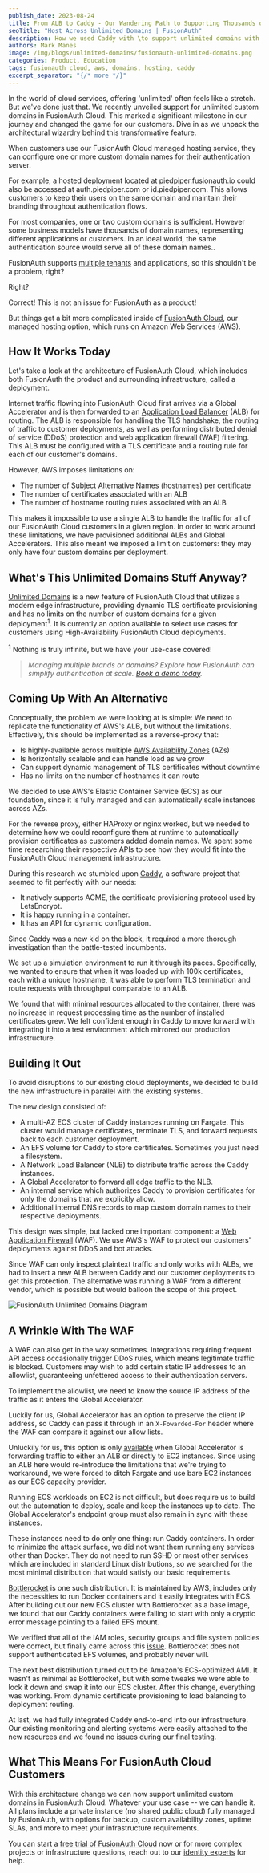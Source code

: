 ```yaml
---
publish_date: 2023-08-24
title: From ALB to Caddy - Our Wandering Path to Supporting Thousands of Domain Names
seoTitle: "Host Across Unlimited Domains | FusionAuth"
description: How we used Caddy with \to support unlimited domains with automatic HTTPS with FusionAuth. Explore basic DDoS protection and secure multi-domain setups.
authors: Mark Manes
image: /img/blogs/unlimited-domains/fusionauth-unlimited-domains.png
categories: Product, Education
tags: fusionauth cloud, aws, domains, hosting, caddy
excerpt_separator: "{/* more */}"
---
```

In the world of cloud services, offering 'unlimited' often feels like a stretch. But we've done just that. We recently unveiled support for unlimited custom domains in FusionAuth Cloud. This marked a significant milestone in our journey and changed the game for our customers.  Dive in as we unpack the architectural wizardry behind this transformative feature.

When customers use our FusionAuth Cloud managed hosting service, they can configure one or more custom domain names for their authentication server.

For example, a hosted deployment located at piedpiper.fusionauth.io could also be accessed at auth.piedpiper.com or id.piedpiper.com. This allows customers to keep their users on the same domain and maintain their branding throughout authentication flows.

For most companies, one or two custom domains is sufficient. However some business models have thousands of domain names, representing different applications or customers. In an ideal world, the same authentication source would serve all of these domain names..

FusionAuth supports [multiple tenants](/docs/get-started/core-concepts/tenants) and applications, so this shouldn't be a problem, right?

Right?

Correct! This is not an issue for FusionAuth as a product!

But things get a bit more complicated inside of [FusionAuth Cloud](/platform/fusionauth-cloud), our managed hosting option, which runs on Amazon Web Services (AWS).

How It Works Today
------------------

Let's take a look at the architecture of FusionAuth Cloud, which includes both FusionAuth the product and surrounding infrastructure, called a deployment.

Internet traffic flowing into FusionAuth Cloud first arrives via a Global Accelerator and is then forwarded to an [Application Load Balancer](https://aws.amazon.com/elasticloadbalancing/application-load-balancer) (ALB) for routing. The ALB is responsible for handling the TLS handshake, the routing of traffic to customer deployments, as well as performing distributed denial of service (DDoS) protection and web application firewall (WAF) filtering. This ALB must be configured with a TLS certificate and a routing rule for each of our customer's domains.

However, AWS imposes limitations on:

- The number of Subject Alternative Names (hostnames) per certificate
- The number of certificates associated with an ALB
- The number of hostname routing rules associated with an ALB

This makes it impossible to use a single ALB to handle the traffic for all of our FusionAuth Cloud customers in a given region. In order to work around these limitations, we have provisioned additional ALBs and Global Accelerators. This also meant we imposed a limit on customers: they may only have four custom domains per deployment.

What's This Unlimited Domains Stuff Anyway?
-------------------------------------------

[Unlimited Domains](./introducing-unlimited-custom-domains-for-fusionauth-cloud) is a new feature of FusionAuth Cloud that utilizes a modern edge infrastructure, providing dynamic TLS certificate provisioning and has no limits on the number of custom domains for a given deployment<sup>1</sup>. It is currently an option available to select use cases for customers using High-Availability FusionAuth Cloud deployments.

<sup>1</sup> Nothing is truly infinite, but we have your use-case covered!

> _Managing multiple brands or domains? Explore how FusionAuth can simplify authentication at scale. [Book a demo today](/contact)._

Coming Up With An Alternative
-----------------------------

Conceptually, the problem we were looking at is simple: We need to replicate the functionality of AWS's ALB, but without the limitations. Effectively, this should be implemented as a reverse-proxy that:

- Is highly-available across multiple [AWS Availability Zones](https://aws.amazon.com/about-aws/global-infrastructure/regions_az/) (AZs)
- Is horizontally scalable and can handle load as we grow
- Can support dynamic management of TLS certificates without downtime
- Has no limits on the number of hostnames it can route

We decided to use AWS's Elastic Container Service (ECS) as our foundation, since it is fully managed and can automatically scale instances across AZs.

For the reverse proxy, either HAProxy or nginx worked, but we needed to determine how we could reconfigure them at runtime to automatically provision certificates as customers added domain names. We spent some time researching their respective APIs to see how they would fit into the FusionAuth Cloud management infrastructure.

During this research we stumbled upon [Caddy](https://caddyserver.com/), a software project that seemed to fit perfectly with our needs:

- It natively supports ACME, the certificate provisioning protocol used by LetsEncrypt.
- It is happy running in a container.
- It has an API for dynamic configuration.

Since Caddy was a new kid on the block, it required a more thorough investigation than the battle-tested incumbents.

We set up a simulation environment to run it through its paces. Specifically, we wanted to ensure that when it was loaded up with 100k certificates, each with a unique hostname, it was able to perform TLS termination and route requests with throughput comparable to an ALB.

We found that with minimal resources allocated to the container, there was no increase in request processing time as the number of installed certificates grew. We felt confident enough in Caddy to move forward with integrating it into a test environment which mirrored our production infrastructure.

Building It Out
---------------

To avoid disruptions to our existing cloud deployments, we decided to build the new infrastructure in parallel with the existing systems.

The new design consisted of:

- A multi-AZ ECS cluster of Caddy instances running on Fargate. This cluster would manage certificates, terminate TLS, and forward requests back to each customer deployment.
- An EFS volume for Caddy to store certificates. Sometimes you just need a filesystem.
- A Network Load Balancer (NLB) to distribute traffic across the Caddy instances.
- A Global Accelerator to forward all edge traffic to the NLB.
- An internal service which authorizes Caddy to provision certificates for only the domains that we explicitly allow.
- Additional internal DNS records to map custom domain names to their respective deployments.

This design was simple, but lacked one important component: a [Web Application Firewall](https://aws.amazon.com/waf/) (WAF). We use AWS's WAF to protect our customers' deployments against DDoS and bot attacks.

Since WAF can only inspect plaintext traffic and only works with ALBs, we had to insert a new ALB between Caddy and our customer deployments to get this protection. The alternative was running a WAF from a different vendor, which is possible but would balloon the scope of this project.

![FusionAuth Unlimited Domains Diagram](/img/blogs/unlimited-domains/unlimited-domains-diagram-fusionauth.png)

A Wrinkle With The WAF
----------------------

A WAF can also get in the way sometimes. Integrations requiring frequent API access occasionally trigger DDoS rules, which means legitimate traffic is blocked. Customers may wish to add certain static IP addresses to an allowlist, guaranteeing unfettered access to their authentication servers.

To implement the allowlist, we need to know the source IP address of the traffic as it enters the Global Accelerator.

Luckily for us, Global Accelerator has an option to preserve the client IP address, so Caddy can pass it through in an `X-Fowarded-For` header where the WAF can compare it against our allow lists.

Unluckily for us, this option is only [available](https://docs.aws.amazon.com/global-accelerator/latest/dg/preserve-client-ip-address.html) when Global Accelerator is forwarding traffic to either an ALB or directly to EC2 instances. Since using an ALB here would re-introduce the limitations that we're trying to workaround, we were forced to ditch Fargate and use bare EC2 instances as our ECS capacity provider.

Running ECS workloads on EC2 is not difficult, but does require us to build out the automation to deploy, scale and keep the instances up to date. The Global Accelerator's endpoint group must also remain in sync with these instances.

These instances need to do only one thing: run Caddy containers. In order to minimize the attack surface, we did not want them running any services other than Docker. They do not need to run SSHD or most other services which are included in standard Linux distributions, so we searched for the most minimal distribution that would satisfy our basic requirements.

[Bottlerocket](https://aws.amazon.com/bottlerocket) is one such distribution. It is maintained by AWS, includes only the necessities to run Docker containers and it easily integrates with ECS. After building out our new ECS cluster with Bottlerocket as a base image, we found that our Caddy containers were failing to start with only a cryptic error message pointing to a failed EFS mount.

We verified that all of the IAM roles, security groups and file system policies were correct, but finally came across this [issue](https://github.com/bottlerocket-os/bottlerocket/issues/1080). Bottlerocket does not support authenticated EFS volumes, and probably never will.

The next best distribution turned out to be Amazon's ECS-optimized AMI. It wasn't as minimal as Bottlerocket, but with some tweaks we were able to lock it down and swap it into our ECS cluster. After this change, everything was working. From dynamic certificate provisioning to load balancing to deployment routing.

At last, we had fully integrated Caddy end-to-end into our infrastructure. Our existing monitoring and alerting systems were easily attached to the new resources and we found no issues during our final testing.

What This Means For FusionAuth Cloud Customers
----------------------------------------------

With this architecture change we can now support unlimited custom domains in FusionAuth Cloud. Whatever your use case -- we can handle it. All plans include a private instance (no shared public cloud) fully managed by FusionAuth, with options for backup, custom availability zones, uptime SLAs, and more to meet your infrastructure requirements.

You can start a [free trial of FusionAuth Cloud](/pricing?step%3Dhosting) now or for more complex projects or infrastructure questions, reach out to our [identity experts](/contact) for help.
